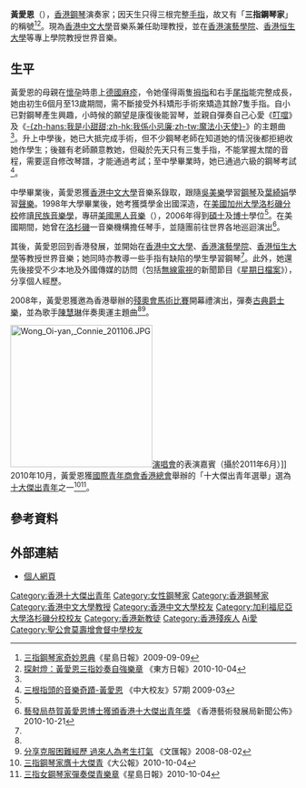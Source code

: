 {{Infobox_Person
| name = 黃愛恩
|occupation= 香港中文大學音樂系兼任助理教授
| period = 
| english_names = Wong Oi-yan, Connie
| Sex = 女
|birth_date= 待查
|birth_place= 
|death_date= 
|death_place= 
| nationality =
| residence ={{HKG}}
| religion = 基督教
| spouse = 
| relatives = 
|education= 
*[[聖公會莫壽增會督中學|聖公會莫壽增會督中學]]（1995年）
*[[香港中文大學|香港中文大學]]文學士（1998年）
*美國[[洛杉磯加利福尼亞大學|加州大學洛杉磯分校]]碩士、博士（2006年）
| past = 
| work =
|awards=
*[[香港十大傑出青年|香港十大傑出青年]]（2010年）
}}
'''黃愛恩'''（{{lang|en|Wong Oi-yan, Connie}}{{bd||catIdx=Wong}}），[[香港|香港]][[鋼琴|鋼琴]]演奏家；因天生只得三根完整[[手指|手指]]，故又有「'''三指鋼琴家'''」的稱號<ref>[http://singtao.com/archive/fullstory.asp?andor=or&year1=2009&month1=9&day1=9&year2=2009&month2=9&day2=9&category=all&id=20090909m01&keyword1=&keyword2= 三指鋼琴家奇妙恩典]《星島日報》2009-09-09</ref><ref name="oncc1004">[http://orientaldaily.on.cc/cnt/news/20101004/00176_097.html 探射燈：黃愛恩三指妙奏自強樂章] {{Wayback|url=http://orientaldaily.on.cc/cnt/news/20101004/00176_097.html |date=20160305133004 }}《東方日報》2010-10-04</ref>。現為[[香港中文大學|香港中文大學]]音樂系兼任助理教授，並在[[香港演藝學院|香港演藝學院]]、[[香港恒生大學|香港恒生大學]]等專上學院教授世界音樂。

==生平==
黃愛恩的母親在[[懷孕|懷孕]]時患上[[德國麻疹|德國麻疹]]，令她僅得兩隻[[拇指|拇指]]和右手[[尾指|尾指]]能完整成長，她由初生6個月至13歲期間，需不斷接受外科矯形手術來矯造其餘7隻手指。自小已對鋼琴產生興趣，小時候的願望是康復後能習琴，並親自彈奏自己心愛《[[叮噹|叮噹]]》及《[[我係小忌廉|-{zh-hans:我是小甜甜;zh-hk:我係小忌廉;zh-tw:魔法小天使}-]]》的主題曲<ref name="oncc1004"/>。升上中學後，她已大抵完成手術，但不少鋼琴老師在知道她的情況後都拒絕收她作學生；後雖有老師願意教她，但礙於先天只有三隻手指，不能掌握太闊的音程，需要逕自修改琴譜，才能通過考試；至中學畢業時，她已通過六級的鋼琴考試<ref name="CUHK">[http://www.alumni.cuhk.edu.hk/magazine/200903/pdf/CUAM_200903_06-07.pdf 三根指頭的音樂奇蹟-黃愛恩] {{Wayback|url=http://www.alumni.cuhk.edu.hk/magazine/200903/pdf/CUAM_200903_06-07.pdf |date=20091229074152 }}《中大校友》57期 2009-03</ref>。

中學畢業後，黃愛恩獲[[香港中文大學|香港中文大學]]音樂系錄取，跟隨[[吳美樂|吳美樂]]學習[[鋼琴|鋼琴]]及[[葉綺娟|葉綺娟]]學習[[聲樂|聲樂]]。1998年大學畢業後，她考獲獎學金出國深造，在[[美國|美國]][[洛杉磯加利福尼亞大學|加州大學洛杉磯分校]]修讀[[民族音樂學|民族音樂學]]，專研[[美國黑人音樂|美國黑人音樂]]（{{lang|en|African-American Music}}），2006年得到[[碩士|碩士]]及[[博士|博士]]學位<ref name="CUHK"/>。在美國期間，她曾在[[洛杉磯|洛杉磯]]一音樂機構擔任琴手，並隨團前往世界各地巡迴演出<ref>[http://hkadc.org.hk/tc/content/web.do?page=20101021 藝發局恭賀黃愛恩博士獲頒香港十大傑出青年獎] {{Wayback|url=http://hkadc.org.hk/tc/content/web.do?page=20101021 |date=20160304205006 }}《香港藝術發展局新聞公佈》 2010-10-21</ref>。

其後，黃愛恩回到香港發展，並開始在[[香港中文大學|香港中文大學]]、[[香港演藝學院|香港演藝學院]]、[[香港恒生大學|香港恒生大學]]等教授世界音樂；她同時亦教導一些手指有缺陷的學生學習鋼琴<ref name="oncc1004"/>。此外，她還先後接受不少本地及外國傳媒的訪問（包括[[電視廣播有限公司|無線電視]]的新聞節目《[[星期日檔案|星期日檔案]]》），分享個人經歷。

2008年，黃愛恩獲邀為香港舉辦的[[2008年夏季殘奧會馬術比賽|殘奧會馬術比賽]]開幕禮演出，彈奏[[古典爵士樂|古典爵士樂]]，並為歌手[[陳慧琳|陳慧琳]]伴奏奧運主題曲<ref name="CUHK"/><ref>[http://paper.wenweipo.com/2008/08/02/HK0808020049.htm 分享克服困難經歷 過來人為考生打氣] {{Wayback|url=http://paper.wenweipo.com/2008/08/02/HK0808020049.htm |date=20190909034726 }}《文匯報》2008-08-02</ref>。

[[File:Wong_Oi-yan,_Connie_201106.JPG|250px]][[演唱會|演唱會]]的表演嘉賓（攝於2011年6月）]]
2010年10月，黃愛恩獲[[國際青年商會香港總會|國際青年商會香港總會]]舉辦的「十大傑出青年選舉」選為[[香港十大傑出青年|十大傑出青年]]之一<ref>[http://source.takungpao.com/news/10/10/04/GW-1311035.htm 三指鋼琴家膺十大傑青]{{dead link|date=2018年5月 |bot=InternetArchiveBot |fix-attempted=yes }}《大公報》2010-10-04</ref><ref>[http://www.singtao.com/yesterday/loc/1004ao08.html 三指女鋼琴家彈奏傑青樂章]《星島日報》2010-10-04</ref>。

==參考資料==
{{reflist}}

==外部連結==
*[http://conniewong.wordpress.com/biography/ 個人網頁] {{Wayback|url=http://conniewong.wordpress.com/biography/ |date=20191205195655 }}{{zh-hk}}

{{Authority control}}
{{DEFAULTSORT:H}}
[[Category:香港十大傑出青年|Category:香港十大傑出青年]]
[[Category:女性鋼琴家|Category:女性鋼琴家]]
[[Category:香港鋼琴家|Category:香港鋼琴家]]
[[Category:香港中文大學教授|Category:香港中文大學教授]]
[[Category:香港中文大學校友|Category:香港中文大學校友]]
[[Category:加利福尼亞大學洛杉磯分校校友|Category:加利福尼亞大學洛杉磯分校校友]]
[[Category:香港新教徒|Category:香港新教徒]]
[[Category:香港殘疾人|Category:香港殘疾人]]
[[Category:黃姓|Ai愛]]
[[Category:聖公會莫壽增會督中學校友|Category:聖公會莫壽增會督中學校友]]